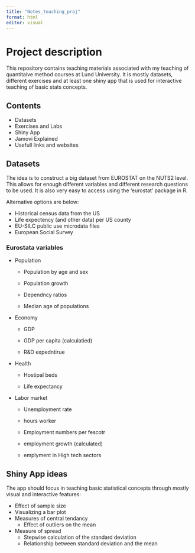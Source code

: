 ```yaml
---
title: "Notes_teaching_proj"
format: html
editor: visual
---
```


# Project description

This repository contains teaching materials associated with my teaching of quantitaive method courses at Lund University. It is mostly datasets, different exercises and at least one shiny app that is used for interactive teaching of basic stats concepts.

## Contents

-   Datasets
-   Exercises and Labs
-   Shiny App
-   Jamovi Explained
-   Usefull links and websites

## Datasets

The idea is to construct a big dataset from EUROSTAT on the NUTS2 level. This allows for enough different variables and different research questions to be used. It is also very easy to access using the 'eurostat' package in R.

Alternative options are below:

-   Historical census data from the US
-   Life expectency (and other data) per US county
-   EU-SILC public use microdata files
-   European Social Survey

### Eurostata variables

-   Population

    -   Population by age and sex

    -   Population growth

    -   Dependncy ratios

    -   Median age of populations

-   Economy

    -   GDP

    -   GDP per capita (calculatied)

    -   R&D expedntirue

-   Health

    -   Hostipal beds

    -   Life expectancy

-   Labor market

    -   Unemployment rate

    -   hours worker

    -   Employment numbers per fescotr

    -   employment growth (calculated)

    -   emplyment in High tech sectors

## Shiny App ideas

The app should focus in teaching basic statistical concepts through mostly visual and interactive features:

-   Effect of sample size
-   Visualizing a bar plot
-   Measures of central tendancy
    -   Effect of outliers on the mean
-   Measure of spread
    -   Stepwise calculation of the standard deviation
    -   Relationship between standard deviation and the mean
